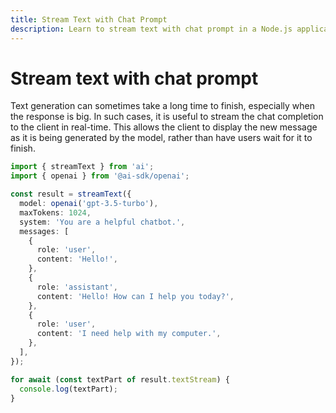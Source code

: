 ```yaml
---
title: Stream Text with Chat Prompt
description: Learn to stream text with chat prompt in a Node.js application.
---
```


# Stream text with chat prompt

Text generation can sometimes take a long time to finish, especially when the response is big.
In such cases, it is useful to stream the chat completion to the client in real-time.
This allows the client to display the new message as it is being generated by the model,
rather than have users wait for it to finish.

```ts file='index.ts'
import { streamText } from 'ai';
import { openai } from '@ai-sdk/openai';

const result = streamText({
  model: openai('gpt-3.5-turbo'),
  maxTokens: 1024,
  system: 'You are a helpful chatbot.',
  messages: [
    {
      role: 'user',
      content: 'Hello!',
    },
    {
      role: 'assistant',
      content: 'Hello! How can I help you today?',
    },
    {
      role: 'user',
      content: 'I need help with my computer.',
    },
  ],
});

for await (const textPart of result.textStream) {
  console.log(textPart);
}
```
